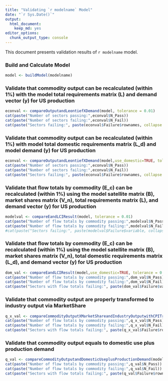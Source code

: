 ```yaml
---
title: "Validating `r modelname` Model"
date: "`r Sys.Date()`"
output:
  html_document:
    keep_md: yes
editor_options: 
  chunk_output_type: console
---
```


This document presents validation results of `r modelname` model.

### Build and Calculate Model
```r
model <- buildModel(modelname)
```

### Validate that commodity output can be recalculated (within 1%) with the model total requirements matrix (L) and demand vector (y) for US production
```r
econval <- compareOutputandLeontiefXDemand(model, tolerance = 0.01)
cat(paste("Number of sectors passing:",econval$N_Pass))
cat(paste("Number of sectors failing:",econval$N_Fail))
cat(paste("Sectors failing:", paste(econval$Failure$rownames, collapse = ", ")))
```

### Validate that commodity output can be recalculated (within 1%) with model total domestic requirements matrix (L_d) and model demand (y) for US production
```r
econval <- compareOutputandLeontiefXDemand(model,use_domestic=TRUE, tolerance = 0.01)
cat(paste("Number of sectors passing:",econval$N_Pass))
cat(paste("Number of sectors failing:",econval$N_Fail))
cat(paste("Sectors failing:", paste(econval$Failure$rownames, collapse = ", ")))
```

### Validate that flow totals by commodity (E_c) can be recalculated (within 1%) using the model satellite matrix (B), market shares matrix (V_n), total requirements matrix (L), and demand vector (y) for US production 
```r
modelval <- compareEandLCIResult(model, tolerance = 0.01)
cat(paste("Number of flow totals by commodity passing:",modelval$N_Pass))
cat(paste("Number of flow totals by commodity failing:",modelval$N_Fail))
#cat(paste("Sectors failing:", paste(modelval$Failure$variable, collapse = ", ")))
```

### Validate that flow totals by commodity (E_c) can be recalculated (within 1%) using the model satellite matrix (B), market shares matrix (V_n), total domestic requirements matrix (L_d), and demand vector (y) for US production
```r
dom_val <- compareEandLCIResult(model,use_domestic=TRUE, tolerance = 0.01)
cat(paste("Number of flow totals by commodity passing:",dom_val$N_Pass))
cat(paste("Number of flow totals by commodity failing:",dom_val$N_Fail))
cat(paste("Sectors with flow totals failing:", paste(dom_val$Failure$variable, collapse = ", ")))
```

### Validate that commodity output are properly transformed to industry output via MarketShare
```r
q_x_val <- compareCommodityOutputXMarketShareandIndustryOutputwithCPITransformation(model, tolerance = 0.01)
cat(paste("Number of flow totals by commodity passing:",q_x_val$N_Pass))
cat(paste("Number of flow totals by commodity failing:",q_x_val$N_Fail))
cat(paste("Sectors with flow totals failing:", paste(q_x_val$Failure$rownames, collapse = ", ")))
```

### Validate that commodity output equals to domestic use plus production demand
```r
q_val <- compareCommodityOutputandDomesticUseplusProductionDemand(model, tolerance = 0.01)
cat(paste("Number of flow totals by commodity passing:",q_val$N_Pass))
cat(paste("Number of flow totals by commodity failing:",q_val$N_Fail))
cat(paste("Sectors with flow totals failing:", paste(q_val$Failure$rownames, collapse = ", ")))
```
